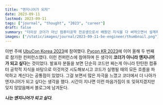 ```yaml
---
title: "엔지니어가 되자"
date: 2023-09-11
lastmod: 2023-09-11
tags: ["journal", "thought", "2023", "career"]
draft: false
summary: "더이상 코더가 아닌 컴퓨터공학 전공생으로서 배웠던 지식을 다 써먹으면서 설계하고 싶다."
images: ["/static/images/journal/2023-09-11-be-engineer/thumbnail.png"]
---
```


이번 주에 [UbuCon Korea 2023](https://2023.ubuntu-kr.org/ko/)에 참여했다. [Pycon KR 2023](https://2023.pycon.kr/)에 이어 올해 두 번째로 참가한 컨퍼런스였다. 이런 컨퍼런스에 참여하며 든 생각이 **코더가 아니라 엔지니어가 되고 싶다**는 것이었다. 발표자 분들을 보면 단순히 코드만 짜는게 아니라 탄탄한 컴퓨터 공학적 지식을 바탕으로 이것저것 시도해보시고 코드가 실행될 때의 모든 흐름을 파악하고 계신다는 공통점이 있었다. 그걸 보면서 많은 자극을 느꼈고 코더에서 더 나아가 엔지니어가 되고 싶다는 생각을 했다. 시간이 지나면 이런 마음가짐이 또 잊혀지겠지만 잊지 않았음해서 블로그에 남겨둔다.

_**나는 엔지니어가 되고 싶다.**_
